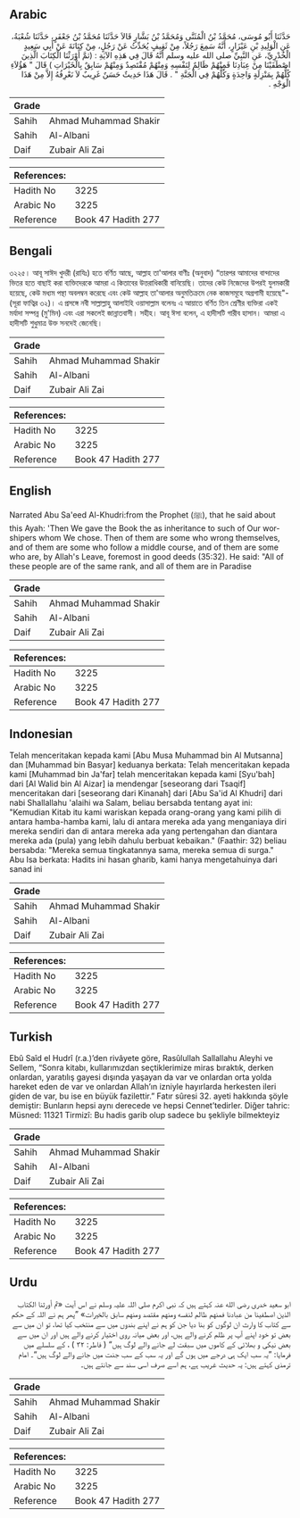 ## Arabic


<div dir="rtl" lang="ar" style={{fontSize:'larger',backgroundColor:'#f8f9fa',padding:20}}>
حَدَّثَنَا أَبُو مُوسَى، مُحَمَّدُ بْنُ الْمُثَنَّى وَمُحَمَّدُ بْنُ بَشَّارٍ قَالاَ حَدَّثَنَا مُحَمَّدُ بْنُ جَعْفَرٍ، حَدَّثَنَا شُعْبَةُ، عَنِ الْوَلِيدِ بْنِ عَيْزَارٍ، أَنَّهُ سَمِعَ رَجُلاً، مِنْ ثَقِيفٍ يُحَدِّثُ عَنْ رَجُلٍ، مِنْ كِنَانَةَ عَنْ أَبِي سَعِيدٍ الْخُدْرِيِّ، عَنِ النَّبِيِّ صلى الله عليه وسلم أَنَّهُ قَالَ فِي هَذِهِ الآيَةِ ‏:‏ ‏(‏ثمَّ أَوْرَثْنَا الْكِتَابَ الَّذِينَ اصْطَفَيْنَا مِنْ عِبَادِنَا فَمِنْهُمْ ظَالِمٌ لِنَفْسِهِ وَمِنْهُمْ مُقْتَصِدٌ وَمِنْهُمْ سَابِقٌ بِالْخَيْرَاتِ ‏)‏ قَالَ ‏"‏ هَؤُلاَءِ كُلُّهُمْ بِمَنْزِلَةٍ وَاحِدَةٍ وَكُلُّهُمْ فِي الْجَنَّةِ ‏"‏ ‏.‏ قَالَ هَذَا حَدِيثٌ حَسَنٌ غَرِيبٌ لاَ نَعْرِفُهُ إِلاَّ مِنْ هَذَا الْوَجْهِ ‏.‏
</div>
<div style={{backgroundColor:'#f8f9fa',padding:20, marginBottom: 10}}><table> <thead> <tr> <th>Grade</th> <th></th> </tr> </thead> <tbody> <tr><td>Sahih</td><td>Ahmad Muhammad Shakir</td></tr><tr><td>Sahih</td><td>Al-Albani</td></tr><tr><td>Daif</td><td>Zubair Ali Zai</td></tr></tbody></table><table> <thead> <tr> <th>References:</th> <th></th> </tr> </thead> <tbody><tr><td>Hadith No</td><td>3225</td></tr><tr><td>Arabic No</td><td>3225</td></tr><tr><td>Reference</td><td>Book 47 Hadith 277</td></tr></tbody></table></div>

## Bengali


<div dir="ltr" lang="bn" style={{fontSize:'larger',backgroundColor:'#f8f9fa',padding:20}}>
৩২২৫। আবূ সাঈদ খুদরী (রাযিঃ) হতে বর্ণিত আছে, আল্লাহ তা'আলার বাণীঃ (অনুবাদ) “তারপর আমাদের বান্দাদের ভিতর হতে বাছাই করা ব্যক্তিদেরকে আমরা এ কিতাবের উত্তরাধিকারী বানিয়েছি। তাদের কেউ নিজেদের উপরই যুলমকারী হয়েছে, কেউ মধ্যম পন্থা অবলম্বন করেছে এবং কেউ আল্লাহ তা'আলার অনুমতিক্রমে নেক কাজসমূহে অগ্রগামী হয়েছে"- (সূরা ফাত্বির ৩২)। এ প্রসঙ্গে নবী সাল্লাল্লাহু আলাইহি ওয়াসাল্লাম বলেনঃ এ আয়াতে বর্ণিত তিন শ্রেণীর ব্যক্তিরা একই মর্যাদা সম্পন্ন (মু'মিন) এবং এরা সকলেই জান্নাতবাসী। সহীহ। আবূ ঈসা বলেন, এ হাদীসটি গারীব হাসান। আমরা এ হাদীসটি শুধুমাত্র উক্ত সনদেই জেনেছি।
</div>
<div style={{backgroundColor:'#f8f9fa',padding:20, marginBottom: 10}}><table> <thead> <tr> <th>Grade</th> <th></th> </tr> </thead> <tbody> <tr><td>Sahih</td><td>Ahmad Muhammad Shakir</td></tr><tr><td>Sahih</td><td>Al-Albani</td></tr><tr><td>Daif</td><td>Zubair Ali Zai</td></tr></tbody></table><table> <thead> <tr> <th>References:</th> <th></th> </tr> </thead> <tbody><tr><td>Hadith No</td><td>3225</td></tr><tr><td>Arabic No</td><td>3225</td></tr><tr><td>Reference</td><td>Book 47 Hadith 277</td></tr></tbody></table></div>

## English


<div dir="ltr" lang="en" style={{fontSize:'larger',backgroundColor:'#f8f9fa',padding:20}}>
Narrated Abu Sa'eed Al-Khudri:from the Prophet (ﷺ), that he said about this Ayah: 'Then We gave the Book the as inheritance to such of Our worshipers whom We chose. Then of them are some who wrong themselves, and of them are some who follow a middle course, and of them are some who are, by Allah's Leave, foremost in good deeds (35:32). He said: "All of these people are of the same rank, and all of them are in Paradise
</div>
<div style={{backgroundColor:'#f8f9fa',padding:20, marginBottom: 10}}><table> <thead> <tr> <th>Grade</th> <th></th> </tr> </thead> <tbody> <tr><td>Sahih</td><td>Ahmad Muhammad Shakir</td></tr><tr><td>Sahih</td><td>Al-Albani</td></tr><tr><td>Daif</td><td>Zubair Ali Zai</td></tr></tbody></table><table> <thead> <tr> <th>References:</th> <th></th> </tr> </thead> <tbody><tr><td>Hadith No</td><td>3225</td></tr><tr><td>Arabic No</td><td>3225</td></tr><tr><td>Reference</td><td>Book 47 Hadith 277</td></tr></tbody></table></div>

## Indonesian


<div dir="ltr" lang="id" style={{fontSize:'larger',backgroundColor:'#f8f9fa',padding:20}}>
Telah menceritakan kepada kami [Abu Musa Muhammad bin Al Mutsanna] dan [Muhammad bin Basyar] keduanya berkata: Telah menceritakan kepada kami [Muhammad bin Ja'far] telah menceritakan kepada kami [Syu'bah] dari [Al Walid bin Al Aizar] ia mendengar [seseorang dari Tsaqif] menceritakan dari [seseorang dari Kinanah] dari [Abu Sa'id Al Khudri] dari nabi Shallallahu 'alaihi wa Salam, beliau bersabda tentang ayat ini: "Kemudian Kitab itu kami wariskan kepada orang-orang yang kami pilih di antara hamba-hamba kami, lalu di antara mereka ada yang menganiaya diri mereka sendiri dan di antara mereka ada yang pertengahan dan diantara mereka ada (pula) yang lebih dahulu berbuat kebaikan." (Faathir: 32) beliau bersabda: "Mereka semua tingkatannya sama, mereka semua di surga." Abu Isa berkata: Hadits ini hasan gharib, kami hanya mengetahuinya dari sanad ini
</div>
<div style={{backgroundColor:'#f8f9fa',padding:20, marginBottom: 10}}><table> <thead> <tr> <th>Grade</th> <th></th> </tr> </thead> <tbody> <tr><td>Sahih</td><td>Ahmad Muhammad Shakir</td></tr><tr><td>Sahih</td><td>Al-Albani</td></tr><tr><td>Daif</td><td>Zubair Ali Zai</td></tr></tbody></table><table> <thead> <tr> <th>References:</th> <th></th> </tr> </thead> <tbody><tr><td>Hadith No</td><td>3225</td></tr><tr><td>Arabic No</td><td>3225</td></tr><tr><td>Reference</td><td>Book 47 Hadith 277</td></tr></tbody></table></div>

## Turkish


<div dir="ltr" lang="tr" style={{fontSize:'larger',backgroundColor:'#f8f9fa',padding:20}}>
Ebû Saîd el Hudrî (r.a.)’den rivâyete göre, Rasûlullah Sallallahu Aleyhi ve Sellem, “Sonra kitabı, kullarımızdan seçtiklerimize miras bıraktık, derken onlardan, yaratılış gayesi dışında yaşayan da var ve onlardan orta yolda hareket eden de var ve onlardan Allah’ın izniyle hayırlarda herkesten ileri giden de var, bu ise en büyük fazilettir.” Fatır sûresi 32. ayeti hakkında şöyle demiştir: Bunların hepsi aynı derecede ve hepsi Cennet’tedirler. Diğer tahric: Müsned: 11321 Tirmizî: Bu hadis garib olup sadece bu şekliyle bilmekteyiz
</div>
<div style={{backgroundColor:'#f8f9fa',padding:20, marginBottom: 10}}><table> <thead> <tr> <th>Grade</th> <th></th> </tr> </thead> <tbody> <tr><td>Sahih</td><td>Ahmad Muhammad Shakir</td></tr><tr><td>Sahih</td><td>Al-Albani</td></tr><tr><td>Daif</td><td>Zubair Ali Zai</td></tr></tbody></table><table> <thead> <tr> <th>References:</th> <th></th> </tr> </thead> <tbody><tr><td>Hadith No</td><td>3225</td></tr><tr><td>Arabic No</td><td>3225</td></tr><tr><td>Reference</td><td>Book 47 Hadith 277</td></tr></tbody></table></div>

## Urdu


<div dir="rtl" lang="ur" style={{fontSize:'larger',backgroundColor:'#f8f9fa',padding:20}}>
ابو سعید خدری رضی الله عنہ کہتے ہیں کہ نبی اکرم صلی اللہ علیہ وسلم نے اس آیت «ثم أورثنا الكتاب الذين اصطفينا من عبادنا فمنهم ظالم لنفسه ومنهم مقتصد ومنهم سابق بالخيرات» ”پھر ہم نے اللہ کے حکم سے کتاب کا وارث ان لوگوں کو بنا دیا جن کو ہم نے اپنے بندوں میں سے منتخب کیا تھا، تو ان میں سے بعض تو خود اپنے آپ پر ظلم کرنے والے ہیں، اور بعض میانہ روی اختیار کرنے والے ہیں اور ان میں سے بعض نیکی و بھلائی کے کاموں میں سبقت لے جانے والے لوگ ہیں“ ( فاطر: ۳۲ ) ، کے سلسلے میں فرمایا: ”یہ سب ایک ہی درجے میں ہوں گے اور یہ سب کے سب جنت میں جانے والے لوگ ہیں“۔ امام ترمذی کہتے ہیں: یہ حدیث غریب ہے، ہم اسے صرف اسی سند سے جانتے ہیں۔
</div>
<div style={{backgroundColor:'#f8f9fa',padding:20, marginBottom: 10}}><table> <thead> <tr> <th>Grade</th> <th></th> </tr> </thead> <tbody> <tr><td>Sahih</td><td>Ahmad Muhammad Shakir</td></tr><tr><td>Sahih</td><td>Al-Albani</td></tr><tr><td>Daif</td><td>Zubair Ali Zai</td></tr></tbody></table><table> <thead> <tr> <th>References:</th> <th></th> </tr> </thead> <tbody><tr><td>Hadith No</td><td>3225</td></tr><tr><td>Arabic No</td><td>3225</td></tr><tr><td>Reference</td><td>Book 47 Hadith 277</td></tr></tbody></table></div>